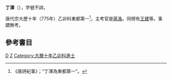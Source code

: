'''丁澤'''（{{bd|?||?||}}），字號不詳。

唐代宗大歷十年（775年）乙卯科東都第一<ref>《唐詩紀事》；“丁澤為東都第一”。</ref>，主考官是[[蔣渙|蔣渙]]。同榜有[[王建_(唐朝)|王建]]等。事蹟無考。

== 參考書目 ==
<references/>

[[Category:唐朝狀元|D]]
[[Category:丁姓|Z]]
[[Category:大曆十年乙卯科進士|Category:大曆十年乙卯科進士]]
